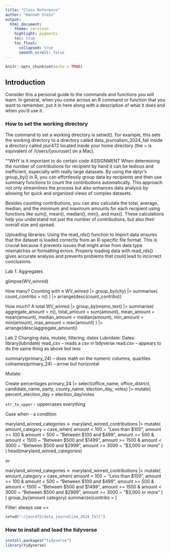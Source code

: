 ```yaml
---
title: "Class Reference"
author: "Hannah Stein"
output:
  html_document:
    theme: cerulean
    highlight: pygments
    toc: true
    toc_float:
      collapsed: true
      smooth_scroll: false
---
```


```r
knitr::opts_chunk$set(echo = TRUE)
```

## Introduction

Consider this a personal guide to the commands and functions you will learn. In general, when you come across an R command or function that you want to remember, put it in here along with a description of what it does and when you'd use it.

### How to set the working directory

The command to set a working directory is setwd(). For example, this sets the working directory to a directory called data_journalism_2024_fall inside a directory called jour472 located inside your home directory (the ~ is equivalent of /Users/[youruser] on a Mac).

""WHY is it important to do certain code ASSIGNMENT
When determining the number of contributions for recipient by hand it can be tedious and inefficient, especially with really large datasets. By using the dplyr's group_by() in R, you can effortlessly group data by recipients and then use summary functions to count the contributions automatically. This approach not only streamlines the process but also enhances data analysis by allowing for quick and organized views of complex datasets.

Besides counting contributions, you can also calculate the total, average, median, and the minimum and maximum amounts for each recipient using functions like sum(), mean(), median(), min(), and max(). These calculations help you understand not just the number of contributions, but also their overall size and spread.

Uploading libraries: Using the read_rds() function to import data ensures that the dataset is loaded correctly from an R-specific file format. This is crucial because it prevents issues that might arise from data type mismatches or formatting errors. Properly loading data with read_rds() gives accurate analysis and prevents problems that could lead to incorrect conclusions.



Lab 1: 
Aggregates

glimpse(WV_winred)

How many? Counting with n
WV_winred |>
  group_by(city) |>
  summarise(
    count_contribs = n()
  ) |>
  arrange(desc(count_contribs))
  
How much? A total
WV_winred |>
  group_by(memo_text) |>
  summarise(
    aggregate_amount = n(),
    total_amount = sum(amount),
    mean_amount = mean(amount),
    median_amount = median(amount),
    min_amount = min(amount),
    max_amount = max(amount)
  ) |>
  arrange(desc(aggregate_amount))
  
  
  
  Lab 2
  Changing data, mutate, filtering, dates
  Lubridate: Dates: library(lubridate)
  read_csv -- reads a csv in tidyverse
  read.csv -- appears to do the same thing as above but less
  
  summary(primary_24) -- does math on the numeric columns, quartiles
colnames(primary_24) -- arrow but horizontal

Mutate: 

Create percentages
primary_24 |>
  select(office_name, office_district, candidate_name, party, county_name, election_day, votes) |>
  mutate(
  percent_election_day = election_day/votes
  
  `str_to_upper` - uppercases everything
  
  Case when - a condition
  
  maryland_winred_categories <- maryland_winred_contributions |>
  mutate(
    amount_category = case_when(
        amount < 100 ~ "Less than $100",
        amount >= 100 & amount < 500 ~ "Between $100 and $499",
        amount >= 500 & amount < 1500 ~ "Between $500 and $1499",
        amount >= 1500 & amount < 3000 ~ "Between $500 and $2999",
        amount >= 3000 ~ "$3,000 or more"
      )
  )
head(maryland_winred_categories)

or 

maryland_winred_categories <- maryland_winred_contributions |>
  mutate(
    amount_category = case_when(
        amount < 100 ~ "Less than $100",
        amount >= 100 & amount < 500 ~ "Between $100 and $499",
        amount >= 500 & amount < 1500 ~ "Between $500 and $1499",
        amount >= 1500 & amount < 3000 ~ "Between $500 and $2999",
        amount >= 3000 ~ "$3,000 or more"
      )
  )
group_by(amount category) 
summarize(contribs = )

Filter: always use ==
```r
setwd("~/jour472/data_journalism_2024_fall")
```

### How to install and load the tidyverse

```r
install.packages("tidyverse")
library(tidyverse)
```
